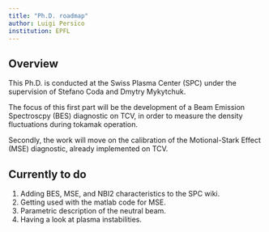 ```yaml
---
title: "Ph.D. roadmap"
author: Luigi Persico
institution: EPFL
---
```


## Overview

This Ph.D. is conducted at the Swiss Plasma Center (SPC) under the supervision of Stefano Coda and Dmytry Mykytchuk.

The focus of this first part will be the development of a Beam Emission Spectroscpy (BES) diagnostic on TCV, in order to measure the density fluctuations during tokamak operation. 

Secondly, the work will move on the calibration of the Motional-Stark Effect (MSE) diagnostic, already implemented on TCV.

## Currently to do 

1. Adding BES, MSE, and NBI2 characteristics to the SPC wiki.
2. Getting used with the matlab code for MSE.
3. Parametric description of the neutral beam.
4. Having a look at plasma instabilities.

